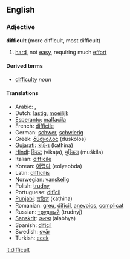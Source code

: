 ==English==
===Adjective===
'''difficult''' (more difficult, most difficult)

# [[hard]], not [[easy]], requiring much [[effort]]

====Derived terms====
*[[difficulty]] ''noun''

====Translations====
*Arabic: &rlm;{{ARchar|[[صعب|صَعْب]]}}&lrm;, &rlm;{{ARchar|[[متشدد]]}}&lrm;
*Dutch: [[lastig]], [[moeilijk]]
*[[Esperanto]]: [[malfacila]]
*French: [[difficile]]
*German: [[schwer]], [[schwierig]]
*Greek: [[δύσκολος]] (dúskolos)
*[[Gujarati]]: [[કઠિન]] (kaṭhina)
*[[Hindi]]: [[विकट]] (vikaṭa), [[मुश्किल]] (muśkila)
*Italian: [[difficile]]
*Korean: [[어렵다]] (eolyeobda)
*Latin: [[difficilis]]
*Norwegian: [[vanskelig]]
*Polish: [[trudny]]
*Portuguese: [[difícil]]
*[[Punjabi]]: [[ਕਠਿਨ]] (kaṭhina)
*Romanian: [[greu]], [[difícil]], [[anevoios]], [[complicat]]
*Russian: [[трудный]] (trudnyj)
*[[Sanskrit]]: [[अलभ्य]] (alabhya)
*Spanish: [[dificíl]]
*Swedish: [[svår]]
*Turkish: [[ecek]]

[[it:difficult]]